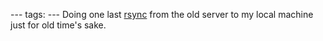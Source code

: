 ---
tags:
---
Doing one last [[rsync]] from the old server to my local machine just for old time's sake.
